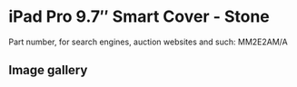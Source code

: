 
# iPad Pro 9.7″ Smart Cover - Stone

Part number, for search engines, auction websites and such: MM2E2AM/A

## Image gallery

<div style={{ width: "768px" }}>
  <GalleryComponent
    images={[
      {
        original: "/everysource/MM2E2.webp",
        thumbnail: "/everypreview/MM2E2.webp",
      },
      {
        original: "/everysource/MM2E2_AV1_GOLD.webp",
        thumbnail: "/everypreview/MM2E2_AV1_GOLD.webp",
      },
      {
        original: "/everysource/MM2E2_AV1_ROSEGOLD.webp",
        thumbnail: "/everypreview/MM2E2_AV1_ROSEGOLD.webp",
      },
      {
        original: "/everysource/MM2E2_AV1_SILVER.webp",
        thumbnail: "/everypreview/MM2E2_AV1_SILVER.webp",
      },
      {
        original: "/everysource/MM2E2_AV1_SPACE_GRAY.webp",
        thumbnail: "/everypreview/MM2E2_AV1_SPACE_GRAY.webp",
      },
      {
        original: "/everysource/MM2E2_AV2.webp",
        thumbnail: "/everypreview/MM2E2_AV2.webp",
      },
      {
        original: "/everysource/MM2E2_AV3.webp",
        thumbnail: "/everypreview/MM2E2_AV3.webp",
      }
    ]}
  />
</div>